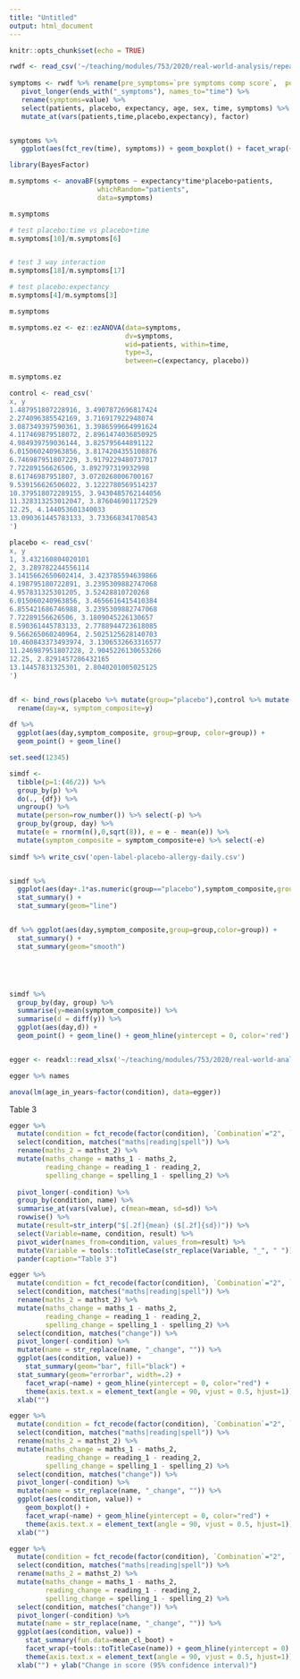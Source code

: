 ```yaml
---
title: "Untitled"
output: html_document
---
```


```r
knitr::opts_chunk$set(echo = TRUE)
```



```r

rwdf <- read_csv('~/teaching/modules/753/2020/real-world-analysis/repeated-measures-anova/OpenLabelPlaceboData.csv')
   
symptoms <- rwdf %>% rename(pre_symptoms=`pre symptoms comp score`,  post_symptoms=`post symptoms comp score`) %>% 
   pivot_longer(ends_with("_symptoms"), names_to="time") %>% 
   rename(symptoms=value) %>% 
   select(patients, placebo, expectancy, age, sex, time, symptoms) %>% 
   mutate_at(vars(patients,time,placebo,expectancy), factor)


symptoms %>% 
   ggplot(aes(fct_rev(time), symptoms)) + geom_boxplot() + facet_wrap(~placebo)

library(BayesFactor)

m.symptoms <- anovaBF(symptoms ~ expectancy*time*placebo+patients, 
                      whichRandom="patients", 
                      data=symptoms)

m.symptoms

# test placebo:time vs placebo+time
m.symptoms[10]/m.symptoms[6]


# test 3 way interaction
m.symptoms[18]/m.symptoms[17]

# test placebo:expectancy
m.symptoms[4]/m.symptoms[3]

m.symptoms
```



```r
m.symptoms.ez <- ez::ezANOVA(data=symptoms, 
                             dv=symptoms, 
                             wid=patients, within=time, 
                             type=3,
                             between=c(expectancy, placebo))

m.symptoms.ez
```








```r
control <- read_csv('
x, y
1.487951807228916, 3.4907872696817424
2.274096385542169, 3.716917922948074
3.087349397590361, 3.3986599664991624
4.117469879518072, 2.8961474036850925
4.984939759036144, 3.825795644891122
6.015060240963856, 3.8174204355108876
6.746987951807229, 3.9179229480737017
7.72289156626506, 3.892797319932998
8.61746987951807, 3.0720268006700167
9.539156626506022, 3.1222780569514237
10.379518072289155, 3.9430485762144056
11.328313253012047, 3.876046901172529
12.25, 4.144053601340033
13.090361445783133, 3.733668341708543
')

placebo <- read_csv('
x, y
1, 3.432160804020101
2, 3.289782244556114
3.1415662650602414, 3.423785594639866
4.198795180722891, 3.2395309882747068
4.957831325301205, 3.52428810720268
6.015060240963856, 3.4656616415410384
6.855421686746988, 3.2395309882747068
7.72289156626506, 3.1809045226130657
8.590361445783133, 2.7788944723618085
9.566265060240964, 2.5025125628140703
10.460843373493974, 3.1306532663316577
11.246987951807228, 2.9045226130653266
12.25, 2.8291457286432165
13.14457831325301, 2.8040201005025125
')


df <- bind_rows(placebo %>% mutate(group="placebo"),control %>% mutate(group="control")) %>% group_by(group) %>% arrange(x) %>% mutate(x=row_number()) %>% 
  rename(day=x, symptom_composite=y)
  
df %>% 
  ggplot(aes(day,symptom_composite, group=group, color=group)) + 
  geom_point() + geom_line()

set.seed(12345)

simdf <-
  tibble(p=1:(46/2)) %>% 
  group_by(p) %>% 
  do(., {df}) %>% 
  ungroup() %>% 
  mutate(person=row_number()) %>% select(-p) %>% 
  group_by(group, day) %>% 
  mutate(e = rnorm(n(),0,sqrt(8)), e = e - mean(e)) %>% 
  mutate(symptom_composite = symptom_composite+e) %>% select(-e) 
  
simdf %>% write_csv('open-label-placebo-allergy-daily.csv')


simdf %>% 
  ggplot(aes(day+.1*as.numeric(group=="placebo"),symptom_composite,group=group,color=group)) + 
  stat_summary() +
  stat_summary(geom="line")


df %>% ggplot(aes(day,symptom_composite,group=group,color=group)) + 
  stat_summary() + 
  stat_summary(geom="smooth")





simdf %>% 
  group_by(day, group) %>% 
  summarise(y=mean(symptom_composite)) %>% 
  summarise(d = diff(y)) %>% 
  ggplot(aes(day,d)) + 
  geom_point() + geom_line() + geom_hline(yintercept = 0, color='red')



```


 















```r
egger <- readxl::read_xlsx('~/teaching/modules/753/2020/real-world-analysis/regression-or-anova/egger-2019.xlsx')

egger %>% names
```


```r


anova(lm(age_in_years~factor(condition), data=egger))
```




Table 3

```r
egger %>% 
  mutate(condition = fct_recode(factor(condition), `Combination`="2", `Aerobic`="3", `Cognition`="4")) %>% 
  select(condition, matches("maths|reading|spell")) %>% 
  rename(maths_2 = mathst_2) %>% 
  mutate(maths_change = maths_1 - maths_2,
         reading_change = reading_1 - reading_2,
         spelling_change = spelling_1 - spelling_2) %>% 
  
  pivot_longer(-condition) %>% 
  group_by(condition, name) %>% 
  summarise_at(vars(value), c(mean=mean, sd=sd)) %>%
  rowwise() %>% 
  mutate(result=str_interp("$[.2f]{mean} ($[.2f]{sd})")) %>% 
  select(Variable=name, condition, result) %>% 
  pivot_wider(names_from=condition, values_from=result) %>% 
  mutate(Variable = tools::toTitleCase(str_replace(Variable, "_", " "))) %>% 
  pander(caption="Table 3")
```


```r
egger %>% 
  mutate(condition = fct_recode(factor(condition), `Combination`="2", `Aerobic`="3", `Cognition`="4")) %>% 
  select(condition, matches("maths|reading|spell")) %>% 
  rename(maths_2 = mathst_2) %>% 
  mutate(maths_change = maths_1 - maths_2,
         reading_change = reading_1 - reading_2,
         spelling_change = spelling_1 - spelling_2) %>% 
  select(condition, matches("change")) %>% 
  pivot_longer(-condition) %>% 
  mutate(name = str_replace(name, "_change", "")) %>% 
  ggplot(aes(condition, value)) + 
    stat_summary(geom="bar", fill="black") + 
  stat_summary(geom="errorbar", width=.2) + 
    facet_wrap(~name) + geom_hline(yintercept = 0, color="red") +
    theme(axis.text.x = element_text(angle = 90, vjust = 0.5, hjust=1)) + 
  xlab("")
```



```r
egger %>% 
  mutate(condition = fct_recode(factor(condition), `Combination`="2", `Aerobic`="3", `Cognition`="4")) %>% 
  select(condition, matches("maths|reading|spell")) %>% 
  rename(maths_2 = mathst_2) %>% 
  mutate(maths_change = maths_1 - maths_2,
         reading_change = reading_1 - reading_2,
         spelling_change = spelling_1 - spelling_2) %>% 
  select(condition, matches("change")) %>% 
  pivot_longer(-condition) %>% 
  mutate(name = str_replace(name, "_change", "")) %>% 
  ggplot(aes(condition, value)) + 
    geom_boxplot() + 
    facet_wrap(~name) + geom_hline(yintercept = 0, color="red") +
    theme(axis.text.x = element_text(angle = 90, vjust = 0.5, hjust=1)) + 
  xlab("")
```


 
 



```r
egger %>% 
  mutate(condition = fct_recode(factor(condition), `Combination`="2", `Aerobic`="3", `Cognition`="4")) %>% 
  select(condition, matches("maths|reading|spell")) %>% 
  rename(maths_2 = mathst_2) %>% 
  mutate(maths_change = maths_1 - maths_2,
         reading_change = reading_1 - reading_2,
         spelling_change = spelling_1 - spelling_2) %>% 
  select(condition, matches("change")) %>% 
  pivot_longer(-condition) %>% 
  mutate(name = str_replace(name, "_change", "")) %>% 
  ggplot(aes(condition, value)) + 
    stat_summary(fun.data=mean_cl_boot) + 
    facet_wrap(~tools::toTitleCase(name)) + geom_hline(yintercept = 0) +
    theme(axis.text.x = element_text(angle = 90, vjust = 0.5, hjust=1)) + 
  xlab("") + ylab("Change in score (95% confidence interval)")
```